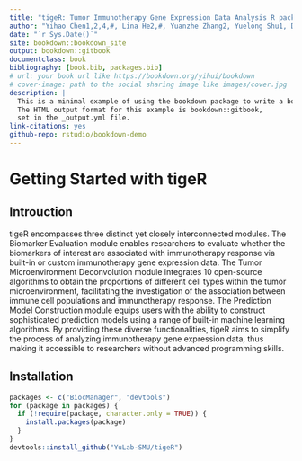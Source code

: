--- 
title: "tigeR: Tumor Immunotherapy Gene Expression Data Analysis R package"
author: "Yihao Chen1,2,4,#, Lina He2,#, Yuanzhe Zhang2, Yuelong Shu1, Di Zhang3,*, Guangchuang Yu4,*, Zhixiang Zuo2,*"
date: "`r Sys.Date()`"
site: bookdown::bookdown_site
output: bookdown::gitbook
documentclass: book
bibliography: [book.bib, packages.bib]
# url: your book url like https://bookdown.org/yihui/bookdown
# cover-image: path to the social sharing image like images/cover.jpg
description: |
  This is a minimal example of using the bookdown package to write a book.
  The HTML output format for this example is bookdown::gitbook,
  set in the _output.yml file.
link-citations: yes
github-repo: rstudio/bookdown-demo
---

# Getting Started with tigeR

## Introuction

tigeR encompasses three distinct yet closely interconnected modules. The Biomarker Evaluation module enables researchers to evaluate whether the biomarkers of interest are associated with immunotherapy response via built-in or custom immunotherapy gene expression data. The Tumor Microenvironment Deconvolution module integrates 10 open-source algorithms to obtain the proportions of different cell types within the tumor microenvironment, facilitating the investigation of the association between immune cell populations and immunotherapy response. The Prediction Model Construction module equips users with the ability to construct sophisticated prediction models using a range of built-in machine learning algorithms. By providing these diverse functionalities, tigeR aims to simplify the process of analyzing immunotherapy gene expression data, thus making it accessible to researchers without advanced programming skills.

## Installation

```r
packages <- c("BiocManager", "devtools")
for (package in packages) {
  if (!require(package, character.only = TRUE)) {
    install.packages(package)
  }
}
devtools::install_github("YuLab-SMU/tigeR")
```
